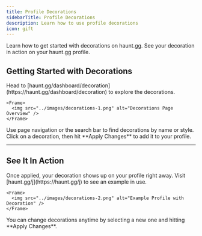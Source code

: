 ```yaml
---
title: Profile Decorations  
sidebarTitle: Profile Decorations  
description: Learn how to use profile decorations  
icon: gift  
---
```


<div className="mobile-only">
<Card title="Getting Started" icon="circle-1" href="../customization/decoration#getting-started-with-decorations" horizontal>
Learn how to get started with decorations on haunt.gg.
</Card>

<Card title="See It In Action" icon="circle-2" href="../customization/decoration#see-it-in-action" horizontal>
See your decoration in action on your haunt.gg profile.
</Card>
</div>

## Getting Started with Decorations

<Steps>
  <Step title="Open the Decorations Page">
    Head to [haunt.gg/dashboard/decoration](https://haunt.gg/dashboard/decoration) to explore the decorations.

    <Frame>
      <img src="../images/decorations-1.png" alt="Decorations Page Overview" />
    </Frame>
  </Step>
  <Step title="Browse or Search">
    Use page navigation or the search bar to find decorations by name or style.
  </Step>
  <Step title="Apply It">
    Click on a decoration, then hit **Apply Changes** to add it to your profile.
  </Step>
</Steps>

---

## See It In Action

<Steps>
  <Step title="Preview Your Profile">
    Once applied, your decoration shows up on your profile right away.  
    Visit [haunt.gg/j](https://haunt.gg/j) to see an example in use.

    <Frame>
      <img src="../images/decorations-2.png" alt="Example Profile with Decoration" />
    </Frame>
  </Step>
  <Step title="Swap Anytime">
    You can change decorations anytime by selecting a new one and hitting **Apply Changes**.
  </Step>
</Steps>
